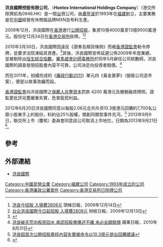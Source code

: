 '''洪良國際控股有限公司'''，（'''Hontex International Holdings Company'''）（港交所除牌前為0946.HK）是一間[[台灣|台]]資公司，由[[蕭登波|蕭登波]]於1993年在[[福建|福建]]創立，主要業務是在[[中國|中國]]經營有休閒服品牌MXN及布料生產。

2009年12月，洪良國際在[[香港|香港]]進行[[IPO|公開招股]]，集資10億4000萬至13億9000萬港元。股份在12月24日在[[香港交易所|香港交易所]]掛牌。<ref>[http://fin.hkheadline.com/finance/news_detail.asp?id=97222 洪良今招股 入場費2808元] 頭條日報，2009年12月14日</ref><ref>[http://www.btimesusa.com/a-20091213-11865/1260749349 台企洪良國際今日起招股 入場費2808元]{{dead link|date=2018年3月 |bot=InternetArchiveBot |fix-attempted=yes }} 財經日報，2009年12月13日</ref>

2010年3月30日，洪良國際因違反《證券及期貨條例》而被[[香港證監會|香港證監會]]勒令停牌，並要求法院凍結其資產。<ref>{{Cite web |url=http://hk.jrj.com.cn/2010/04/0315487240111.shtml |title=洪良國際涉嫌IPO資料“造假” 10億港元資金或被退還 |access-date=2016-05-18 |archive-date=2010-04-09 |archive-url=https://web.archive.org/web/20100409151735/http://hk.jrj.com.cn/2010/04/0315487240111.shtml |dead-url=no }}</ref>其後，洪良國際宣佈延遲公佈2009年年度業績，並被剔除出[[恒生綜合指數|恒生綜合指數]]。[[畢馬威會計師事務所|畢馬威會計師事務所]]於同年5月辭任公司核數師。洪良國際的調查發現招股書內容不可靠，公司決定向投資者賠償。<ref>[http://hk.apple.nextmedia.com/template/apple/art_main.php?iss_id=20100831&sec_id=15307&art_id=14399928 洪良破天荒向股民回水 承認招股書陳述不確 未必全額賠償] {{Wayback|url=http://hk.apple.nextmedia.com/template/apple/art_main.php?iss_id=20100831&sec_id=15307&art_id=14399928 |date=20101103042419 }} 蘋果日報，2010年8月31日</ref>

而在2011年，拍攝完成的《[[廉政行動2011|廉政行動2011]]》單元四《黃金噩夢》（服裝公司造市案），便是以故事改編而設。

[[香港證監會|香港證監會]]向洪良國際之[[保薦人|保薦人]][[兆豐資本|兆豐資本]]罰款 4200 萬港元及撤銷融資牌照。證監更批評兆豐嚴重失實，危害股民利益。

2012年6月20日洪良國際同意以每股2.06元合共斥资10.3億港元回購約7,700名公眾小股東手上的股份，料約佔25%股權，開創同類型事件先河。<ref>[http://www.sfc.hk/sfcPressRelease/TC/sfcOpenDocServlet?docno=12PR63 洪良因首次公開招股章程內容失實被命令以10.3億元提出回購建議]{{Dead link}}</ref>
2013年9月9日，聯交所上市（覆核）委員會同意該公司取消上市地位，日期為2013年9月21日<ref>{{Cite web |url=http://www.hkexnews.hk/listedco/listconews/sehk/2013/0916/LTN20130916476_C.pdf |title=洪良國際控股有限公司取消上市地位通告 |access-date=2013-09-16 |archive-date=2016-03-05 |archive-url=https://web.archive.org/web/20160305020225/http://www.hkexnews.hk/listedco/listconews/sehk/2013/0916/LTN20130916476_C.pdf |dead-url=no }}</ref>。

==參考==
{{reflist}}

==外部連結==
* [http://ir.hontex.cn/c/index.php 洪良國際] {{Wayback|url=http://ir.hontex.cn/c/index.php |date=20120626001744 }}

[[Category:中國民營企業|Category:中國民營企業]]
[[Category:福建公司|Category:福建公司]]
[[Category:1993年成立的公司|Category:1993年成立的公司]]
[[Category:香港廉政公署案件|Category:香港廉政公署案件]]
[[Category:香港交易所已除牌公司|Category:香港交易所已除牌公司]]